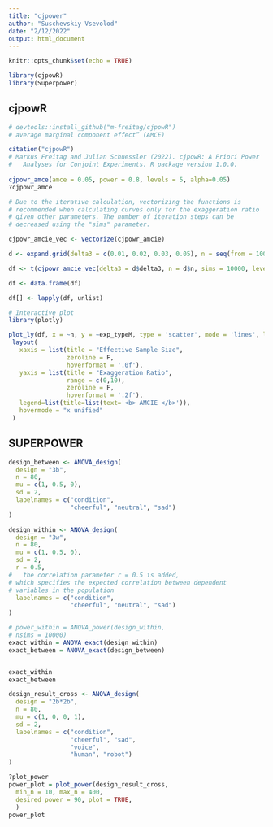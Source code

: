```yaml
---
title: "cjpower"
author: "Suschevskiy Vsevolod"
date: "2/12/2022"
output: html_document
---
```


```r
knitr::opts_chunk$set(echo = TRUE)
```

```r
library(cjpowR)
library(Superpower)
```


## cjpowR

```r
# devtools::install_github("m-freitag/cjpowR")
# average marginal component effect” (AMCE)
```



```r
citation("cjpowR")
# Markus Freitag and Julian Schuessler (2022). cjpowR: A Priori Power
#   Analyses for Conjoint Experiments. R package version 1.0.0.
  
cjpowr_amce(amce = 0.05, power = 0.8, levels = 5, alpha=0.05)
?cjpowr_amce
```

```r
# Due to the iterative calculation, vectorizing the functions is 
# recommended when calculating curves only for the exaggeration ratio
# given other parameters. The number of iteration steps can be
# decreased using the "sims" parameter.

cjpowr_amcie_vec <- Vectorize(cjpowr_amcie)

d <- expand.grid(delta3 = c(0.01, 0.02, 0.03, 0.05), n = seq(from = 100, to = 50000, length.out = 1000))

df <- t(cjpowr_amcie_vec(delta3 = d$delta3, n = d$n, sims = 10000, levels1 = 3, levels2=4, alpha = 0.05, delta0 = 0.5))

df <- data.frame(df)

df[] <- lapply(df, unlist)

# Interactive plot
library(plotly)

plot_ly(df, x = ~n, y = ~exp_typeM, type = 'scatter', mode = 'lines', linetype = ~delta3) %>%
 layout(
   xaxis = list(title = "Effective Sample Size",
                zeroline = F,
                hoverformat = '.0f'),
   yaxis = list(title = "Exaggeration Ratio",
                range = c(0,10),
                zeroline = F,
                hoverformat = '.2f'),
   legend=list(title=list(text='<b> AMCIE </b>')),
   hovermode = "x unified"
 )
```


## SUPERPOWER


```r
design_between <- ANOVA_design(
  design = "3b",
  n = 80,
  mu = c(1, 0.5, 0),
  sd = 2,
  labelnames = c("condition",
                 "cheerful", "neutral", "sad")
)
```

```r
design_within <- ANOVA_design(
  design = "3w",
  n = 80,
  mu = c(1, 0.5, 0),
  sd = 2,
  r = 0.5, 
#   the correlation parameter r = 0.5 is added,
# which specifies the expected correlation between dependent
# variables in the population
  labelnames = c("condition",
                 "cheerful", "neutral", "sad")
)
```

```r
# power_within = ANOVA_power(design_within,
# nsims = 10000)
exact_within = ANOVA_exact(design_within)
exact_between = ANOVA_exact(design_between)


exact_within
exact_between
```

```r
design_result_cross <- ANOVA_design(
  design = "2b*2b",
  n = 80,
  mu = c(1, 0, 0, 1),
  sd = 2,
  labelnames = c("condition",
                 "cheerful", "sad",
                 "voice",
                 "human", "robot")
)


```

```r

?plot_power
power_plot = plot_power(design_result_cross,
  min_n = 10, max_n = 400,
  desired_power = 90, plot = TRUE,
  )
power_plot
```

